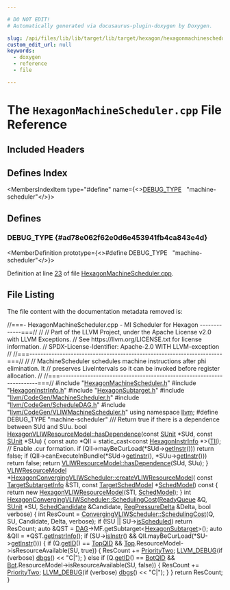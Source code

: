 ```yaml
---

# DO NOT EDIT!
# Automatically generated via docusaurus-plugin-doxygen by Doxygen.

slug: /api/files/lib/lib/target/lib/target/hexagon/hexagonmachinescheduler-cpp
custom_edit_url: null
keywords:
  - doxygen
  - reference
  - file

---
```





# The `HexagonMachineScheduler.cpp` File Reference

<DoxygenPage pluginConfig={pluginConfig}>



## Included Headers

<IncludesList>
<IncludesListItem
  filePath="HexagonMachineScheduler.h"
  permalink="/docs/api/files/lib/lib/target/lib/target/hexagon/hexagonmachinescheduler-h"
  isLocal="true" />
<IncludesListItem
  filePath="HexagonInstrInfo.h"
  permalink="/docs/api/files/lib/lib/target/lib/target/hexagon/hexagoninstrinfo-h"
  isLocal="true" />
<IncludesListItem
  filePath="HexagonSubtarget.h"
  permalink="/docs/api/files/lib/lib/target/lib/target/hexagon/hexagonsubtarget-h"
  isLocal="true" />
<IncludesListItem
  filePath="llvm/CodeGen/MachineScheduler.h"
  permalink="/docs/api/files/include/include/llvm/include/llvm/codegen/machinescheduler-h"
  isLocal="true" />
<IncludesListItem
  filePath="llvm/CodeGen/ScheduleDAG.h"
  permalink="/docs/api/files/include/include/llvm/include/llvm/codegen/scheduledag-h"
  isLocal="true" />
<IncludesListItem
  filePath="llvm/CodeGen/VLIWMachineScheduler.h"
  permalink="/docs/api/files/include/include/llvm/include/llvm/codegen/vliwmachinescheduler-h"
  isLocal="true" />
</IncludesList>

## Defines Index

<MembersIndex>

<MembersIndexItem
  type="#define"
  name={<><a href="#ad78e062f62e0d6e453941fb4ca843e4d">DEBUG&#95;TYPE</a>&nbsp;&nbsp;&nbsp;&quot;machine-scheduler&quot;</>}>
</MembersIndexItem>

</MembersIndex>


<SectionDefinition>

## Defines

### DEBUG&#95;TYPE {#ad78e062f62e0d6e453941fb4ca843e4d}

<MemberDefinition
  prototype={<>#define DEBUG&#95;TYPE&nbsp;&nbsp;&nbsp;&quot;machine-scheduler&quot;</>}>

Definition at line <a href="#l00023">23</a> of file <a href="/docs/api/files/lib/lib/target/lib/target/hexagon/hexagonmachinescheduler-cpp">HexagonMachineScheduler.cpp</a>.
</MemberDefinition>

</SectionDefinition>

## File Listing

The file content with the documentation metadata removed is:

<ProgramListing>

<Link id="l00001" /><CodeLine lineNumber="1"><span class="doxyHighlightComment">//===- HexagonMachineScheduler.cpp - MI Scheduler for Hexagon -------------===//</span></CodeLine>
<Link id="l00002" /><CodeLine lineNumber="2"><span class="doxyHighlightComment">//</span></CodeLine>
<Link id="l00003" /><CodeLine lineNumber="3"><span class="doxyHighlightComment">// Part of the LLVM Project, under the Apache License v2.0 with LLVM Exceptions.</span></CodeLine>
<Link id="l00004" /><CodeLine lineNumber="4"><span class="doxyHighlightComment">// See https://llvm.org/LICENSE.txt for license information.</span></CodeLine>
<Link id="l00005" /><CodeLine lineNumber="5"><span class="doxyHighlightComment">// SPDX-License-Identifier: Apache-2.0 WITH LLVM-exception</span></CodeLine>
<Link id="l00006" /><CodeLine lineNumber="6"><span class="doxyHighlightComment">//</span></CodeLine>
<Link id="l00007" /><CodeLine lineNumber="7"><span class="doxyHighlightComment">//===----------------------------------------------------------------------===//</span></CodeLine>
<Link id="l00008" /><CodeLine lineNumber="8"><span class="doxyHighlightComment">//</span></CodeLine>
<Link id="l00009" /><CodeLine lineNumber="9"><span class="doxyHighlightComment">// MachineScheduler schedules machine instructions after phi elimination. It</span></CodeLine>
<Link id="l00010" /><CodeLine lineNumber="10"><span class="doxyHighlightComment">// preserves LiveIntervals so it can be invoked before register allocation.</span></CodeLine>
<Link id="l00011" /><CodeLine lineNumber="11"><span class="doxyHighlightComment">//</span></CodeLine>
<Link id="l00012" /><CodeLine lineNumber="12"><span class="doxyHighlightComment">//===----------------------------------------------------------------------===//</span></CodeLine>
<Link id="l00013" /><CodeLine lineNumber="13"></CodeLine>
<Link id="l00014" /><CodeLine lineNumber="14"><span class="doxyHighlightPreprocessor">#include &quot;<a href="/docs/api/files/lib/lib/target/lib/target/hexagon/hexagonmachinescheduler-h">HexagonMachineScheduler.h</a>&quot;</span></CodeLine>
<Link id="l00015" /><CodeLine lineNumber="15"><span class="doxyHighlightPreprocessor">#include &quot;<a href="/docs/api/files/lib/lib/target/lib/target/hexagon/hexagoninstrinfo-h">HexagonInstrInfo.h</a>&quot;</span></CodeLine>
<Link id="l00016" /><CodeLine lineNumber="16"><span class="doxyHighlightPreprocessor">#include &quot;<a href="/docs/api/files/lib/lib/target/lib/target/hexagon/hexagonsubtarget-h">HexagonSubtarget.h</a>&quot;</span></CodeLine>
<Link id="l00017" /><CodeLine lineNumber="17"><span class="doxyHighlightPreprocessor">#include &quot;<a href="/docs/api/files/include/include/llvm/include/llvm/codegen/machinescheduler-h">llvm/CodeGen/MachineScheduler.h</a>&quot;</span></CodeLine>
<Link id="l00018" /><CodeLine lineNumber="18"><span class="doxyHighlightPreprocessor">#include &quot;<a href="/docs/api/files/include/include/llvm/include/llvm/codegen/scheduledag-h">llvm/CodeGen/ScheduleDAG.h</a>&quot;</span></CodeLine>
<Link id="l00019" /><CodeLine lineNumber="19"><span class="doxyHighlightPreprocessor">#include &quot;<a href="/docs/api/files/include/include/llvm/include/llvm/codegen/vliwmachinescheduler-h">llvm/CodeGen/VLIWMachineScheduler.h</a>&quot;</span></CodeLine>
<Link id="l00020" /><CodeLine lineNumber="20"></CodeLine>
<Link id="l00021" /><CodeLine lineNumber="21"><span class="doxyHighlightKeyword">using namespace </span><span class="doxyHighlight"><a href="/docs/api/namespaces/llvm">llvm</a>;</span></CodeLine>
<Link id="l00022" /><CodeLine lineNumber="22"></CodeLine>
<Link id="l00023" /><CodeLine lineNumber="23" lineLink="#ad78e062f62e0d6e453941fb4ca843e4d"><span class="doxyHighlightPreprocessor">#define DEBUG&#95;TYPE &quot;machine-scheduler&quot;</span></CodeLine>
<Link id="l00024" /><CodeLine lineNumber="24"></CodeLine>
<Link id="l00025" /><CodeLine lineNumber="25"><span class="doxyHighlightComment">/// Return true if there is a dependence between SUd and SUu.</span></CodeLine>
<Link id="l00026" /><CodeLine lineNumber="26" lineLink="/docs/api/classes/llvm/hexagonvliwresourcemodel/#aa66dd2a7692adf3c952cd70ea8a43641"><span class="doxyHighlightKeywordType">bool</span><span class="doxyHighlight"> <a href="/docs/api/classes/llvm/hexagonvliwresourcemodel/#aa66dd2a7692adf3c952cd70ea8a43641">HexagonVLIWResourceModel::hasDependence</a>(</span><span class="doxyHighlightKeyword">const</span><span class="doxyHighlight"> <a href="/docs/api/classes/llvm/sunit">SUnit</a> &#42;SUd,</span></CodeLine>
<Link id="l00027" /><CodeLine lineNumber="27"><span class="doxyHighlight">                                             </span><span class="doxyHighlightKeyword">const</span><span class="doxyHighlight"> <a href="/docs/api/classes/llvm/sunit">SUnit</a> &#42;SUu) &#123;</span></CodeLine>
<Link id="l00028" /><CodeLine lineNumber="28"><span class="doxyHighlight">  </span><span class="doxyHighlightKeyword">const</span><span class="doxyHighlight"> </span><span class="doxyHighlightKeyword">auto</span><span class="doxyHighlight"> &#42;QII = </span><span class="doxyHighlightKeyword">static&#95;cast&lt;</span><span class="doxyHighlightKeyword">const </span><span class="doxyHighlight"><a href="/docs/api/classes/llvm/hexagoninstrinfo">HexagonInstrInfo</a> &#42;</span><span class="doxyHighlightKeyword">&gt;</span><span class="doxyHighlight">(<a href="/docs/api/classes/llvm/vliwresourcemodel/#afe0ea915c66a119ea471d7a6a76d274d">TII</a>);</span></CodeLine>
<Link id="l00029" /><CodeLine lineNumber="29"></CodeLine>
<Link id="l00030" /><CodeLine lineNumber="30"><span class="doxyHighlight">  </span><span class="doxyHighlightComment">// Enable .cur formation.</span></CodeLine>
<Link id="l00031" /><CodeLine lineNumber="31"><span class="doxyHighlight">  </span><span class="doxyHighlightKeywordFlow">if</span><span class="doxyHighlight"> (QII-&gt;mayBeCurLoad(&#42;SUd-&gt;<a href="/docs/api/classes/llvm/sunit/#afc98c2c5417cad1a90fc4fe241fe8ba4">getInstr</a>()))</span></CodeLine>
<Link id="l00032" /><CodeLine lineNumber="32"><span class="doxyHighlight">    </span><span class="doxyHighlightKeywordFlow">return</span><span class="doxyHighlight"> </span><span class="doxyHighlightKeyword">false</span><span class="doxyHighlight">;</span></CodeLine>
<Link id="l00033" /><CodeLine lineNumber="33"></CodeLine>
<Link id="l00034" /><CodeLine lineNumber="34"><span class="doxyHighlight">  </span><span class="doxyHighlightKeywordFlow">if</span><span class="doxyHighlight"> (QII-&gt;canExecuteInBundle(&#42;SUd-&gt;<a href="/docs/api/classes/llvm/sunit/#afc98c2c5417cad1a90fc4fe241fe8ba4">getInstr</a>(), &#42;SUu-&gt;<a href="/docs/api/classes/llvm/sunit/#afc98c2c5417cad1a90fc4fe241fe8ba4">getInstr</a>()))</span></CodeLine>
<Link id="l00035" /><CodeLine lineNumber="35"><span class="doxyHighlight">    </span><span class="doxyHighlightKeywordFlow">return</span><span class="doxyHighlight"> </span><span class="doxyHighlightKeyword">false</span><span class="doxyHighlight">;</span></CodeLine>
<Link id="l00036" /><CodeLine lineNumber="36"></CodeLine>
<Link id="l00037" /><CodeLine lineNumber="37"><span class="doxyHighlight">  </span><span class="doxyHighlightKeywordFlow">return</span><span class="doxyHighlight"> <a href="/docs/api/classes/llvm/vliwresourcemodel/#a36231f2afc68d76cf54a3d4a8f87a70a">VLIWResourceModel::hasDependence</a>(SUd, SUu);</span></CodeLine>
<Link id="l00038" /><CodeLine lineNumber="38"><span class="doxyHighlight">&#125;</span></CodeLine>
<Link id="l00039" /><CodeLine lineNumber="39"></CodeLine>
<Link id="l00040" /><CodeLine lineNumber="40" lineLink="/docs/api/classes/llvm/hexagonconvergingvliwscheduler/#a311da7498b4505daad3a41b25a4315cf"><span class="doxyHighlight"><a href="/docs/api/classes/llvm/vliwresourcemodel">VLIWResourceModel</a> &#42;<a href="/docs/api/classes/llvm/hexagonconvergingvliwscheduler/#a311da7498b4505daad3a41b25a4315cf">HexagonConvergingVLIWScheduler::createVLIWResourceModel</a>(</span></CodeLine>
<Link id="l00041" /><CodeLine lineNumber="41"><span class="doxyHighlight">    </span><span class="doxyHighlightKeyword">const</span><span class="doxyHighlight"> <a href="/docs/api/classes/llvm/targetsubtargetinfo">TargetSubtargetInfo</a> &amp;STI, </span><span class="doxyHighlightKeyword">const</span><span class="doxyHighlight"> <a href="/docs/api/classes/llvm/targetschedmodel">TargetSchedModel</a> &#42;<a href="/docs/api/classes/llvm/convergingvliwscheduler/#aeeea464a2bbf5ddf0aadd356246ca08d">SchedModel</a>)</span><span class="doxyHighlightKeyword"> const </span><span class="doxyHighlight">&#123;</span></CodeLine>
<Link id="l00042" /><CodeLine lineNumber="42"><span class="doxyHighlight">  </span><span class="doxyHighlightKeywordFlow">return</span><span class="doxyHighlight"> </span><span class="doxyHighlightKeyword">new</span><span class="doxyHighlight"> <a href="/docs/api/classes/llvm/hexagonvliwresourcemodel">HexagonVLIWResourceModel</a>(STI, <a href="/docs/api/classes/llvm/convergingvliwscheduler/#aeeea464a2bbf5ddf0aadd356246ca08d">SchedModel</a>);</span></CodeLine>
<Link id="l00043" /><CodeLine lineNumber="43"><span class="doxyHighlight">&#125;</span></CodeLine>
<Link id="l00044" /><CodeLine lineNumber="44"></CodeLine>
<Link id="l00045" /><CodeLine lineNumber="45" lineLink="/docs/api/classes/llvm/hexagonconvergingvliwscheduler/#a5b1da83188ad8ac357edfd719ce2680f"><span class="doxyHighlightKeywordType">int</span><span class="doxyHighlight"> <a href="/docs/api/classes/llvm/hexagonconvergingvliwscheduler/#a5b1da83188ad8ac357edfd719ce2680f">HexagonConvergingVLIWScheduler::SchedulingCost</a>(<a href="/docs/api/classes/llvm/readyqueue">ReadyQueue</a> &amp;Q, <a href="/docs/api/classes/llvm/sunit">SUnit</a> &#42;SU,</span></CodeLine>
<Link id="l00046" /><CodeLine lineNumber="46"><span class="doxyHighlight">                                                   <a href="/docs/api/structs/llvm/convergingvliwscheduler/schedcandidate">SchedCandidate</a> &amp;Candidate,</span></CodeLine>
<Link id="l00047" /><CodeLine lineNumber="47"><span class="doxyHighlight">                                                   <a href="/docs/api/structs/llvm/regpressuredelta">RegPressureDelta</a> &amp;Delta,</span></CodeLine>
<Link id="l00048" /><CodeLine lineNumber="48"><span class="doxyHighlight">                                                   </span><span class="doxyHighlightKeywordType">bool</span><span class="doxyHighlight"> verbose) &#123;</span></CodeLine>
<Link id="l00049" /><CodeLine lineNumber="49"><span class="doxyHighlight">  </span><span class="doxyHighlightKeywordType">int</span><span class="doxyHighlight"> ResCount =</span></CodeLine>
<Link id="l00050" /><CodeLine lineNumber="50"><span class="doxyHighlight">      <a href="/docs/api/classes/llvm/convergingvliwscheduler/#af64a330eb150020132eb5c092cb3f454">ConvergingVLIWScheduler::SchedulingCost</a>(Q, SU, Candidate, Delta, verbose);</span></CodeLine>
<Link id="l00051" /><CodeLine lineNumber="51"></CodeLine>
<Link id="l00052" /><CodeLine lineNumber="52"><span class="doxyHighlight">  </span><span class="doxyHighlightKeywordFlow">if</span><span class="doxyHighlight"> (!SU || SU-&gt;<a href="/docs/api/classes/llvm/sunit/#a8c201d7a769bda1cd75d8d6788123068">isScheduled</a>)</span></CodeLine>
<Link id="l00053" /><CodeLine lineNumber="53"><span class="doxyHighlight">    </span><span class="doxyHighlightKeywordFlow">return</span><span class="doxyHighlight"> ResCount;</span></CodeLine>
<Link id="l00054" /><CodeLine lineNumber="54"></CodeLine>
<Link id="l00055" /><CodeLine lineNumber="55"><span class="doxyHighlight">  </span><span class="doxyHighlightKeyword">auto</span><span class="doxyHighlight"> &amp;QST = <a href="/docs/api/classes/llvm/convergingvliwscheduler/#a187af70a733b698fbe59b50ff1fa0073">DAG</a>-&gt;MF.getSubtarget&lt;<a href="/docs/api/classes/llvm/hexagonsubtarget">HexagonSubtarget</a>&gt;();</span></CodeLine>
<Link id="l00056" /><CodeLine lineNumber="56"><span class="doxyHighlight">  </span><span class="doxyHighlightKeyword">auto</span><span class="doxyHighlight"> &amp;QII = &#42;QST.<a href="/docs/api/classes/llvm/hexagonsubtarget/#a21e692502cb75b1488e8b4047000ace6">getInstrInfo</a>();</span></CodeLine>
<Link id="l00057" /><CodeLine lineNumber="57"><span class="doxyHighlight">  </span><span class="doxyHighlightKeywordFlow">if</span><span class="doxyHighlight"> (SU-&gt;<a href="/docs/api/classes/llvm/sunit/#a274909b1f31ad2d3d3379de55467d377">isInstr</a>() &amp;&amp; QII.mayBeCurLoad(&#42;SU-&gt;<a href="/docs/api/classes/llvm/sunit/#afc98c2c5417cad1a90fc4fe241fe8ba4">getInstr</a>())) &#123;</span></CodeLine>
<Link id="l00058" /><CodeLine lineNumber="58"><span class="doxyHighlight">    </span><span class="doxyHighlightKeywordFlow">if</span><span class="doxyHighlight"> (Q.<a href="/docs/api/classes/llvm/readyqueue/#afe1bde7001d7b6a70198dc827f4a28e2">getID</a>() == <a href="/docs/api/classes/llvm/convergingvliwscheduler/#a8838d66fd452f7cdd09e825269ecbf1fa40f7f0675083aaa0ae6f43946859c03b">TopQID</a> &amp;&amp;</span></CodeLine>
<Link id="l00059" /><CodeLine lineNumber="59"><span class="doxyHighlight">        <a href="/docs/api/classes/llvm/convergingvliwscheduler/#a70cc4724751ac8752aacd038a455a1c9">Top</a>.ResourceModel-&gt;isResourceAvailable(SU, </span><span class="doxyHighlightKeyword">true</span><span class="doxyHighlight">)) &#123;</span></CodeLine>
<Link id="l00060" /><CodeLine lineNumber="60"><span class="doxyHighlight">      ResCount += <a href="/docs/api/classes/llvm/convergingvliwscheduler/#ae92e52d0090af0f8abe764f84b20fd98">PriorityTwo</a>;</span></CodeLine>
<Link id="l00061" /><CodeLine lineNumber="61"><span class="doxyHighlight">      <a href="/docs/api/files/include/include/llvm/include/llvm/support/debug-h/#a196897517069dda1bdb549e24468f7d7">LLVM&#95;DEBUG</a>(</span><span class="doxyHighlightKeywordFlow">if</span><span class="doxyHighlight"> (verbose) <a href="/docs/api/namespaces/llvm/#a7c46c742c31be54870e2038048e6b391">dbgs</a>() &lt;&lt; </span><span class="doxyHighlightStringLiteral">&quot;C|&quot;</span><span class="doxyHighlight">);</span></CodeLine>
<Link id="l00062" /><CodeLine lineNumber="62"><span class="doxyHighlight">    &#125; </span><span class="doxyHighlightKeywordFlow">else</span><span class="doxyHighlight"> </span><span class="doxyHighlightKeywordFlow">if</span><span class="doxyHighlight"> (Q.<a href="/docs/api/classes/llvm/readyqueue/#afe1bde7001d7b6a70198dc827f4a28e2">getID</a>() == <a href="/docs/api/classes/llvm/convergingvliwscheduler/#a8838d66fd452f7cdd09e825269ecbf1fa0644396ca457428e0f89e799f32a1906">BotQID</a> &amp;&amp;</span></CodeLine>
<Link id="l00063" /><CodeLine lineNumber="63"><span class="doxyHighlight">               <a href="/docs/api/classes/llvm/convergingvliwscheduler/#a9b1bc7ac4c6a5eb2974a5fe039a629d3">Bot</a>.ResourceModel-&gt;isResourceAvailable(SU, </span><span class="doxyHighlightKeyword">false</span><span class="doxyHighlight">)) &#123;</span></CodeLine>
<Link id="l00064" /><CodeLine lineNumber="64"><span class="doxyHighlight">      ResCount += <a href="/docs/api/classes/llvm/convergingvliwscheduler/#ae92e52d0090af0f8abe764f84b20fd98">PriorityTwo</a>;</span></CodeLine>
<Link id="l00065" /><CodeLine lineNumber="65"><span class="doxyHighlight">      <a href="/docs/api/files/include/include/llvm/include/llvm/support/debug-h/#a196897517069dda1bdb549e24468f7d7">LLVM&#95;DEBUG</a>(</span><span class="doxyHighlightKeywordFlow">if</span><span class="doxyHighlight"> (verbose) <a href="/docs/api/namespaces/llvm/#a7c46c742c31be54870e2038048e6b391">dbgs</a>() &lt;&lt; </span><span class="doxyHighlightStringLiteral">&quot;C|&quot;</span><span class="doxyHighlight">);</span></CodeLine>
<Link id="l00066" /><CodeLine lineNumber="66"><span class="doxyHighlight">    &#125;</span></CodeLine>
<Link id="l00067" /><CodeLine lineNumber="67"><span class="doxyHighlight">  &#125;</span></CodeLine>
<Link id="l00068" /><CodeLine lineNumber="68"></CodeLine>
<Link id="l00069" /><CodeLine lineNumber="69"><span class="doxyHighlight">  </span><span class="doxyHighlightKeywordFlow">return</span><span class="doxyHighlight"> ResCount;</span></CodeLine>
<Link id="l00070" /><CodeLine lineNumber="70"><span class="doxyHighlight">&#125;</span></CodeLine>

</ProgramListing>


</DoxygenPage>

